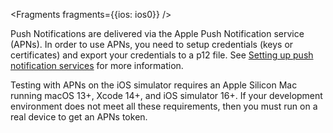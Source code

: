 
<Fragments fragments={{ios: ios0}} />

Push Notifications are delivered via the Apple Push Notification service (APNs). In order to use APNs, you need to setup credentials (keys or certificates) and export your credentials to a p12 file. See [Setting up push notification services](/lib/push-notifications/setup-push-service) for more information.

Testing with APNs on the iOS simulator requires an Apple Silicon Mac running macOS 13+, Xcode 14+, and iOS simulator 16+. If your development environment does not meet all these requirements, then you must run on a real device to get an APNs token.
